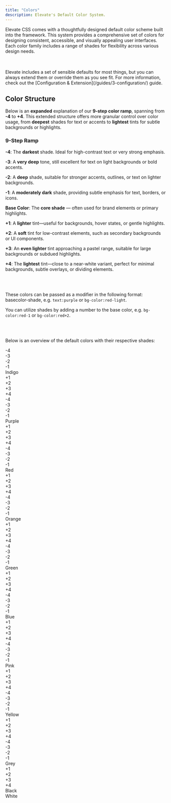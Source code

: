 ```yaml
---
title: "Colors"
description: Elevate's Default Color System.
---
```


Elevate CSS comes with a thoughtfully designed default color scheme built into the framework. This system provides a comprehensive set of colors for designing consistent, accessible, and visually appealing user interfaces. Each color family includes a range of shades for flexibility across various design needs.


<br/>
<br/>



<Aside title="You've Gotta Start Somewhere, Right?">
Elevate includes a set of sensible defaults for most things, but you can always extend them or override them as you see fit. For more information, check out the [Configuration & Extension](/guides/3-configuration/) guide.
</Aside>


## Color Structure

Below is an **expanded** explanation of our **9-step color ramp**, spanning from **-4** to **+4**. This extended structure offers more granular control over color usage, from **deepest** shades for text or accents to **lightest** tints for subtle backgrounds or highlights.

### 9-Step Ramp

**-4**: The **darkest** shade. Ideal for high-contrast text or very strong emphasis. <br/>

**-3**: A **very deep** tone, still excellent for text on light backgrounds or bold accents. <br/>

**-2**: A **deep** shade, suitable for stronger accents, outlines, or text on lighter backgrounds. <br/>

**-1**: A **moderately dark** shade, providing subtle emphasis for text, borders, or icons. <br/>

**Base Color**: The **core shade** — often used for brand elements or primary highlights. <br/>

**+1**: A **lighter** tint—useful for backgrounds, hover states, or gentle highlights. <br/>

**+2**: A **soft** tint for low-contrast elements, such as secondary backgrounds or UI components. <br/>

**+3**: An **even lighter** tint approaching a pastel range, suitable for large backgrounds or subdued highlights. <br/>

**+4**: The **lightest** tint—close to a near-white variant, perfect for minimal backgrounds, subtle overlays, or dividing elements. <br/>

<br/>
<br/>


These colors can be passed as a modifier in the following format: basecolor-shade, e.g. `text:purple` or `bg-color:red-light`.

You can utilize shades by adding a number to the base color, e.g. `bg-color:red-1` or `bg-color:red+2`.

<br/>
<br/>


Below is an overview of the default colors with their respective shades:
<br/>

<div>

<div class="row">
  <div class="child:end  child:grow bd:round-d2 row:x-center:y-center bg-color:indigo-4 text:white h:d8 font:small w:d8 /lg/ h:c2 w:auto max-w:c2 -colorSquare">-4</div>
  <div class=" child:grow bd:round-d2 row:x-center:y-center bg-color:indigo-3 text:white h:d8 font:small w:d8 /lg/ h:c2 w:auto max-w:c2 -colorSquare">-3</div>
  <div class=" child:grow bd:round-d2 row:x-center:y-center bg-color:indigo-2 text:white h:d8 font:small w:d8 /lg/ h:c2 w:auto max-w:c2 -colorSquare">-2</div>
  <div class=" child:grow bd:round-d2 row:x-center:y-center bg-color:indigo-1 text:white h:d8 font:small w:d8 /lg/ h:c2 w:auto max-w:c2 -colorSquare">-1</div>
  <div class=" child:grow bd:round-d2 row:x-center:y-center bg-color:indigo text:white h:d8 font:small:bold w:d12 /lg/ h:c2 w:auto max-w:c2 -colorSquare">Indigo</div>
  <div class=" child:grow bd:round-d2 row:x-center:y-center bg-color:indigo+1 text:black h:d8 font:small w:d8 /lg/ h:c2 w:auto max-w:c2 -colorSquare">+1</div>
  <div class=" child:grow bd:round-d2 row:x-center:y-center bg-color:indigo+2 text:black h:d8 font:small w:d8 /lg/ h:c2 w:auto max-w:c2 -colorSquare">+2</div>
  <div class=" child:grow bd:round-d2 row:x-center:y-center bg-color:indigo+3 text:black h:d8 font:small w:d8 /lg/ h:c2 w:auto max-w:c2 -colorSquare">+3</div>
  <div class=" child:grow bd:round-d2 row:x-center:y-center bg-color:indigo+4 text:black h:d8 font:small w:d8 /lg/ h:c2 w:auto max-w:c2 -colorSquare">+4</div>
</div>

<div class="row">
  <div class="child:end  child:grow bd:round-d2 row:x-center:y-center bg-color:purple-4 text:white h:d8 font:small w:d8 /lg/ h:c2 w:auto max-w:c2 -colorSquare">-4</div>
  <div class=" child:grow bd:round-d2 row:x-center:y-center bg-color:purple-3 text:white h:d8 font:small w:d8 /lg/ h:c2 w:auto max-w:c2 -colorSquare">-3</div>
  <div class=" child:grow bd:round-d2 row:x-center:y-center bg-color:purple-2 text:white h:d8 font:small w:d8 /lg/ h:c2 w:auto max-w:c2 -colorSquare">-2</div>
  <div class=" child:grow bd:round-d2 row:x-center:y-center bg-color:purple-1 text:white h:d8 font:small w:d8 /lg/ h:c2 w:auto max-w:c2 -colorSquare">-1</div>
  <div class=" child:grow bd:round-d2 row:x-center:y-center bg-color:purple text:white h:d8 font:small:bold w:d12 /lg/ h:c2 w:auto max-w:c2 -colorSquare">Purple</div>
  <div class=" child:grow bd:round-d2 row:x-center:y-center bg-color:purple+1 text:black h:d8 font:small w:d8 /lg/ h:c2 w:auto max-w:c2 -colorSquare">+1</div>
  <div class=" child:grow bd:round-d2 row:x-center:y-center bg-color:purple+2 text:black h:d8 font:small w:d8 /lg/ h:c2 w:auto max-w:c2 -colorSquare">+2</div>
  <div class=" child:grow bd:round-d2 row:x-center:y-center bg-color:purple+3 text:black h:d8 font:small w:d8 /lg/ h:c2 w:auto max-w:c2 -colorSquare">+3</div>
  <div class=" child:grow bd:round-d2 row:x-center:y-center bg-color:purple+4 text:black h:d8 font:small w:d8 /lg/ h:c2 w:auto max-w:c2 -colorSquare">+4</div>
</div>

<div class="row">
  <div class="child:end  child:grow bd:round-d2 row:x-center:y-center bg-color:red-4 text:white h:d8 font:small w:d8 /lg/ h:c2 w:auto max-w:c2 -colorSquare">-4</div>
  <div class=" child:grow bd:round-d2 row:x-center:y-center bg-color:red-3 text:white h:d8 font:small w:d8 /lg/ h:c2 w:auto max-w:c2 -colorSquare">-3</div>
  <div class=" child:grow bd:round-d2 row:x-center:y-center bg-color:red-2 text:white h:d8 font:small w:d8 /lg/ h:c2 w:auto max-w:c2 -colorSquare">-2</div>
  <div class=" child:grow bd:round-d2 row:x-center:y-center bg-color:red-1 text:white h:d8 font:small w:d8 /lg/ h:c2 w:auto max-w:c2 -colorSquare">-1</div>
  <div class=" child:grow bd:round-d2 row:x-center:y-center bg-color:red text:white h:d8 font:small:bold w:d12 /lg/ h:c2 w:auto max-w:c2 -colorSquare">Red</div>
  <div class=" child:grow bd:round-d2 row:x-center:y-center bg-color:red+1 text:black h:d8 font:small w:d8 /lg/ h:c2 w:auto max-w:c2 -colorSquare">+1</div>
  <div class=" child:grow bd:round-d2 row:x-center:y-center bg-color:red+2 text:black h:d8 font:small w:d8 /lg/ h:c2 w:auto max-w:c2 -colorSquare">+2</div>
  <div class=" child:grow bd:round-d2 row:x-center:y-center bg-color:red+3 text:black h:d8 font:small w:d8 /lg/ h:c2 w:auto max-w:c2 -colorSquare">+3</div>
  <div class=" child:grow bd:round-d2 row:x-center:y-center bg-color:red+4 text:black h:d8 font:small w:d8 /lg/ h:c2 w:auto max-w:c2 -colorSquare">+4</div>
</div>

<div class="row">
  <div class="child:end  child:grow bd:round-d2 row:x-center:y-center bg-color:orange-4 text:white h:d8 font:small w:d8 /lg/ h:c2 w:auto max-w:c2 -colorSquare">-4</div>
  <div class=" child:grow bd:round-d2 row:x-center:y-center bg-color:orange-3 text:white h:d8 font:small w:d8 /lg/ h:c2 w:auto max-w:c2 -colorSquare">-3</div>
  <div class=" child:grow bd:round-d2 row:x-center:y-center bg-color:orange-2 text:white h:d8 font:small w:d8 /lg/ h:c2 w:auto max-w:c2 -colorSquare">-2</div>
  <div class=" child:grow bd:round-d2 row:x-center:y-center bg-color:orange-1 text:white h:d8 font:small w:d8 /lg/ h:c2 w:auto max-w:c2 -colorSquare">-1</div>
  <div class=" child:grow bd:round-d2 row:x-center:y-center bg-color:orange text:white h:d8 font:small:bold w:d12 /lg/ h:c2 w:auto max-w:c2 -colorSquare">Orange</div>
  <div class=" child:grow bd:round-d2 row:x-center:y-center bg-color:orange+1 text:black h:d8 font:small w:d8 /lg/ h:c2 w:auto max-w:c2 -colorSquare">+1</div>
  <div class=" child:grow bd:round-d2 row:x-center:y-center bg-color:orange+2 text:black h:d8 font:small w:d8 /lg/ h:c2 w:auto max-w:c2 -colorSquare">+2</div>
  <div class=" child:grow bd:round-d2 row:x-center:y-center bg-color:orange+3 text:black h:d8 font:small w:d8 /lg/ h:c2 w:auto max-w:c2 -colorSquare">+3</div>
  <div class=" child:grow bd:round-d2 row:x-center:y-center bg-color:orange+4 text:black h:d8 font:small w:d8 /lg/ h:c2 w:auto max-w:c2 -colorSquare">+4</div>
</div>

<div class="row">
  <div class="child:end  child:grow bd:round-d2 row:x-center:y-center bg-color:green-4 text:white h:d8 font:small w:d8 /lg/ h:c2 w:auto max-w:c2 -colorSquare">-4</div>
  <div class=" child:grow bd:round-d2 row:x-center:y-center bg-color:green-3 text:white h:d8 font:small w:d8 /lg/ h:c2 w:auto max-w:c2 -colorSquare">-3</div>
  <div class=" child:grow bd:round-d2 row:x-center:y-center bg-color:green-2 text:white h:d8 font:small w:d8 /lg/ h:c2 w:auto max-w:c2 -colorSquare">-2</div>
  <div class=" child:grow bd:round-d2 row:x-center:y-center bg-color:green-1 text:white h:d8 font:small w:d8 /lg/ h:c2 w:auto max-w:c2 -colorSquare">-1</div>
  <div class=" child:grow bd:round-d2 row:x-center:y-center bg-color:green text:white h:d8 font:small:bold w:d12 /lg/ h:c2 w:auto max-w:c2 -colorSquare">Green</div>
  <div class=" child:grow bd:round-d2 row:x-center:y-center bg-color:green+1 text:black h:d8 font:small w:d8 /lg/ h:c2 w:auto max-w:c2 -colorSquare">+1</div>
  <div class=" child:grow bd:round-d2 row:x-center:y-center bg-color:green+2 text:black h:d8 font:small w:d8 /lg/ h:c2 w:auto max-w:c2 -colorSquare">+2</div>
  <div class=" child:grow bd:round-d2 row:x-center:y-center bg-color:green+3 text:black h:d8 font:small w:d8 /lg/ h:c2 w:auto max-w:c2 -colorSquare">+3</div>
  <div class=" child:grow bd:round-d2 row:x-center:y-center bg-color:green+4 text:black h:d8 font:small w:d8 /lg/ h:c2 w:auto max-w:c2 -colorSquare">+4</div>
</div>

<div class="row">
  <div class="child:end  child:grow bd:round-d2 row:x-center:y-center bg-color:blue-4 text:white h:d8 font:small w:d8 /lg/ h:c2 w:auto max-w:c2 -colorSquare">-4</div>
  <div class=" child:grow bd:round-d2 row:x-center:y-center bg-color:blue-3 text:white h:d8 font:small w:d8 /lg/ h:c2 w:auto max-w:c2 -colorSquare">-3</div>
  <div class=" child:grow bd:round-d2 row:x-center:y-center bg-color:blue-2 text:white h:d8 font:small w:d8 /lg/ h:c2 w:auto max-w:c2 -colorSquare">-2</div>
  <div class=" child:grow bd:round-d2 row:x-center:y-center bg-color:blue-1 text:white h:d8 font:small w:d8 /lg/ h:c2 w:auto max-w:c2 -colorSquare">-1</div>
  <div class=" child:grow bd:round-d2 row:x-center:y-center bg-color:blue text:white h:d8 font:small:bold w:d12 /lg/ h:c2 w:auto max-w:c2 -colorSquare">Blue</div>
  <div class=" child:grow bd:round-d2 row:x-center:y-center bg-color:blue+1 text:black h:d8 font:small w:d8 /lg/ h:c2 w:auto max-w:c2 -colorSquare">+1</div>
  <div class=" child:grow bd:round-d2 row:x-center:y-center bg-color:blue+2 text:black h:d8 font:small w:d8 /lg/ h:c2 w:auto max-w:c2 -colorSquare">+2</div>
  <div class=" child:grow bd:round-d2 row:x-center:y-center bg-color:blue+3 text:black h:d8 font:small w:d8 /lg/ h:c2 w:auto max-w:c2 -colorSquare">+3</div>
  <div class=" child:grow bd:round-d2 row:x-center:y-center bg-color:blue+4 text:black h:d8 font:small w:d8 /lg/ h:c2 w:auto max-w:c2 -colorSquare">+4</div>
</div>

<div class="row">
  <div class="child:end  child:grow bd:round-d2 row:x-center:y-center bg-color:pink-4 text:white h:d8 font:small w:d8 /lg/ h:c2 w:auto max-w:c2 -colorSquare">-4</div>
  <div class=" child:grow bd:round-d2 row:x-center:y-center bg-color:pink-3 text:white h:d8 font:small w:d8 /lg/ h:c2 w:auto max-w:c2 -colorSquare">-3</div>
  <div class=" child:grow bd:round-d2 row:x-center:y-center bg-color:pink-2 text:white h:d8 font:small w:d8 /lg/ h:c2 w:auto max-w:c2 -colorSquare">-2</div>
  <div class=" child:grow bd:round-d2 row:x-center:y-center bg-color:pink-1 text:white h:d8 font:small w:d8 /lg/ h:c2 w:auto max-w:c2 -colorSquare">-1</div>
  <div class=" child:grow bd:round-d2 row:x-center:y-center bg-color:pink text:white h:d8 font:small:bold w:d12 /lg/ h:c2 w:auto max-w:c2 -colorSquare">Pink</div>
  <div class=" child:grow bd:round-d2 row:x-center:y-center bg-color:pink+1 text:black h:d8 font:small w:d8 /lg/ h:c2 w:auto max-w:c2 -colorSquare">+1</div>
  <div class=" child:grow bd:round-d2 row:x-center:y-center bg-color:pink+2 text:black h:d8 font:small w:d8 /lg/ h:c2 w:auto max-w:c2 -colorSquare">+2</div>
  <div class=" child:grow bd:round-d2 row:x-center:y-center bg-color:pink+3 text:black h:d8 font:small w:d8 /lg/ h:c2 w:auto max-w:c2 -colorSquare">+3</div>
  <div class=" child:grow bd:round-d2 row:x-center:y-center bg-color:pink+4 text:black h:d8 font:small w:d8 /lg/ h:c2 w:auto max-w:c2 -colorSquare">+4</div>
</div>

<div class="row">
  <div class="child:end  child:grow bd:round-d2 row:x-center:y-center bg-color:yellow-4 text:white h:d8 font:small w:d8 /lg/ h:c2 w:auto max-w:c2 -colorSquare">-4</div>
  <div class=" child:grow bd:round-d2 row:x-center:y-center bg-color:yellow-3 text:white h:d8 font:small w:d8 /lg/ h:c2 w:auto max-w:c2 -colorSquare">-3</div>
  <div class=" child:grow bd:round-d2 row:x-center:y-center bg-color:yellow-2 text:white h:d8 font:small w:d8 /lg/ h:c2 w:auto max-w:c2 -colorSquare">-2</div>
  <div class=" child:grow bd:round-d2 row:x-center:y-center bg-color:yellow-1 text:white h:d8 font:small w:d8 /lg/ h:c2 w:auto max-w:c2 -colorSquare">-1</div>
  <div class=" child:grow bd:round-d2 row:x-center:y-center bg-color:yellow text:white h:d8 font:small:bold w:d12 /lg/ h:c2 w:auto max-w:c2 -colorSquare">Yellow</div>
  <div class=" child:grow bd:round-d2 row:x-center:y-center bg-color:yellow+1 text:black h:d8 font:small w:d8 /lg/ h:c2 w:auto max-w:c2 -colorSquare">+1</div>
  <div class=" child:grow bd:round-d2 row:x-center:y-center bg-color:yellow+2 text:black h:d8 font:small w:d8 /lg/ h:c2 w:auto max-w:c2 -colorSquare">+2</div>
  <div class=" child:grow bd:round-d2 row:x-center:y-center bg-color:yellow+3 text:black h:d8 font:small w:d8 /lg/ h:c2 w:auto max-w:c2 -colorSquare">+3</div>
  <div class=" child:grow bd:round-d2 row:x-center:y-center bg-color:yellow+4 text:black h:d8 font:small w:d8 /lg/ h:c2 w:auto max-w:c2 -colorSquare">+4</div>
</div>

<div class="row">
  <div class="child:end  child:grow bd:round-d2 row:x-center:y-center bg-color:grey-4 text:white h:d8 font:small w:d8 /lg/ h:c2 w:auto max-w:c2 -colorSquare">-4</div>
  <div class=" child:grow bd:round-d2 row:x-center:y-center bg-color:grey-3 text:white h:d8 font:small w:d8 /lg/ h:c2 w:auto max-w:c2 -colorSquare">-3</div>
  <div class=" child:grow bd:round-d2 row:x-center:y-center bg-color:grey-2 text:white h:d8 font:small w:d8 /lg/ h:c2 w:auto max-w:c2 -colorSquare">-2</div>
  <div class=" child:grow bd:round-d2 row:x-center:y-center bg-color:grey-1 text:white h:d8 font:small w:d8 /lg/ h:c2 w:auto max-w:c2 -colorSquare">-1</div>
  <div class=" child:grow bd:round-d2 row:x-center:y-center bg-color:grey text:white h:d8 font:small:bold w:d12 /lg/ h:c2 w:auto max-w:c2 -colorSquare">Grey</div>
  <div class=" child:grow bd:round-d2 row:x-center:y-center bg-color:grey+1 text:black h:d8 font:small w:d8 /lg/ h:c2 w:auto max-w:c2 -colorSquare">+1</div>
  <div class=" child:grow bd:round-d2 row:x-center:y-center bg-color:grey+2 text:black h:d8 font:small w:d8 /lg/ h:c2 w:auto max-w:c2 -colorSquare">+2</div>
  <div class=" child:grow bd:round-d2 row:x-center:y-center bg-color:grey+3 text:black h:d8 font:small w:d8 /lg/ h:c2 w:auto max-w:c2 -colorSquare">+3</div>
  <div class=" child:grow bd:round-d2 row:x-center:y-center bg-color:grey+4 text:black h:d8 font:small w:d8 /lg/ h:c2 w:auto max-w:c2 -colorSquare">+4</div>
</div>

<div class="row child:start">
  <div class="child:end  child:grow bd:round-d2 row:x-center:y-center bg-color:black text:white h:d8 font:small:bold w:d12 /lg/ h:c2 w:auto max-w:c2 -colorSquare">Black</div>
  <div class=" child:grow bd:round-d2 row:x-center:y-center bg-color:white text:black h:d8 font:small:bold w:d12 /lg/ h:c2 w:auto max-w:c2 -colorSquare">White</div>
</div>

</div>



